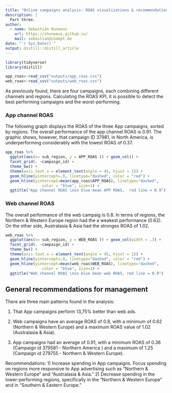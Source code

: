 ```yaml
---
title: "Online campaigns analysis: ROAS visualizations & recommendations "
description: |
  Part three.
author:
  - name: Sebastián Huneeus
    url: https://shuneeus.github.io/
    mail: sebastian@codept.de
date: "`r Sys.Date()`"
output: distill::distill_article
---
```



```r
library(tidyverse)
library(distill)
```


```r
app_roas<-read_csv("outputs/app_roas.cvs")
web_roas<-read_csv("outputs/web_roas.cvs")
```


As previously found, there are four campaigns, each combining different channels and regions. Calculating the ROAS KPI, it is possible to detect the best performing campaigns and the worst-performing. 



### App channel ROAS

The following graph displays the ROAS of the three App campaigns, sorted by regions. The overall performance of the app channel ROAS is 0.91. The graphic shows, however, that campaign ID 37981,  in North America, is underperforming considerably with the lowest ROAS of 0.37.   

```r
app_roas %>% 
  ggplot(aes(x= sub_region, y = APP_ROAS )) + geom_col() +
  facet_grid(. ~campaign_id) + 
  theme_bw() +
  theme(axis.text.x = element_text(angle = 45, hjust = 1)) + 
  geom_hline(yintercept=.9, linetype="dashed", color = "red") +
  geom_hline(yintercept=mean(app_roas$APP_ROAS), linetype="dashed", 
                color = "blue", size=1) + 
  ggtitle("App channel ROAS \nin blue mean APP ROAS,  red line = 0.9")
```


### Web channel ROAS

The overall performance of the web campaig is 0.8. In terms of regions, the Northern & Western Europe region had the a weakest performance (0.62). On the other side, Australasia & Asia had the stronges ROAS of 1.02. 


```r
web_roas %>% 
  ggplot(aes(x= sub_region, y = WEB_ROAS )) + geom_col(width = .3) +
  facet_grid(. ~campaign_id) + 
  theme_bw() +
  theme(axis.text.x = element_text(angle = 45, hjust = 1)) + 
  geom_hline(yintercept=.9, linetype="dashed", color = "red") +
  geom_hline(yintercept=mean(web_roas$WEB_ROAS), linetype="dashed", 
                color = "blue", size=1) + 
  ggtitle("Web channel ROAS \nin blue mean web ROAS, red line = 0.9")
```


## General recommendations for management 

There are three main patterns found in the analysis:  

1) That App campaigns perform 13,75% better than web ads. 

2) Web campaigns have an average ROAS of 0.8, with a minimum of 0.62 (Northern & Western Europe) and a maximum ROAS value of 1.02 (Australasia & Asia). 

3) App campaigns had an average of 0.91, with a minimum ROAS of 0.38 (Campaign id 379581 - Northern America ) and a maximum of 1.25 (Campaign id 279755 - Northern & Western Europe). 

Recommendations: 
1) Increase spending in App campaigns. Focus spending on regions more responsive to App advertising such as "Northern & Western Europe" and "Australasia & Asia." 
2) Decrease spending in the lower-performing regions, specifically in the "Northern & Western Europe" and in 	"Southern & Eastern Europe." 





